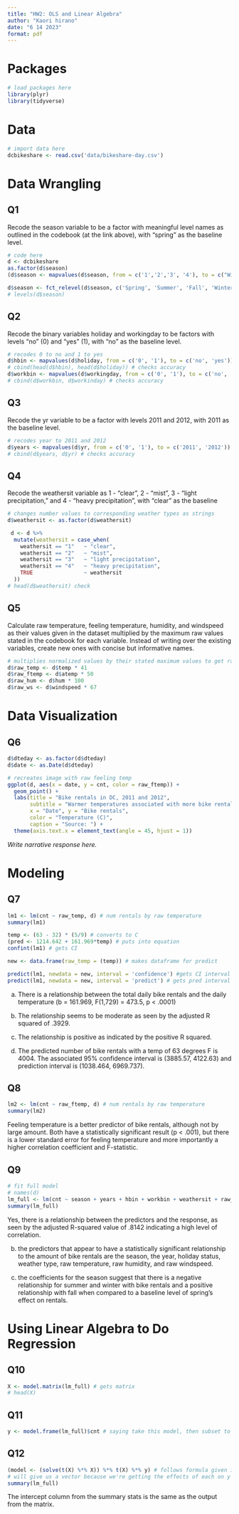 ```yaml
---
title: "HW2: OLS and Linear Algebra"
author: "Kaori hirano"
date: "6 14 2023"
format: pdf
---
```


# Packages

```r
# load packages here
library(plyr)
library(tidyverse)
```

# Data

```r
# import data here
dcbikeshare <- read.csv('data/bikeshare-day.csv')
```


# Data Wrangling

## Q1 
Recode the season variable to be a factor with meaningful level names as outlined in the
codebook (at the link above), with “spring” as the baseline level.

```r
# code here
d <- dcbikeshare
as.factor(d$season)
(d$season <- mapvalues(d$season, from = c('1','2','3', '4'), to = c("Winter", "Spring", "Summer", "Fall"))) # assigns strings to number values 

d$season <- fct_relevel(d$season, c('Spring', 'Summer', 'Fall', 'Winter')) #relevels with spring as baseline
# levels(d$season)
```

## Q2 
Recode the binary variables holiday and workingday to be factors with levels “no” (0) and
“yes” (1), with “no” as the baseline level.
```r
# recodes 0 to no and 1 to yes
d$hbin <- mapvalues(d$holiday, from = c('0', '1'), to = c('no', 'yes'))
# cbind(head(d$hbin), head(d$holiday)) # checks accuracy 
d$workbin <- mapvalues(d$workingday, from = c('0', '1'), to = c('no', 'yes')) 
# cbind(d$workbin, d$workinday) # checks accuracy 
```

## Q3
Recode the yr variable to be a factor with levels 2011 and 2012, with 2011 as the baseline
level.
```r
# recodes year to 2011 and 2012
d$years <- mapvalues(d$yr, from = c('0', '1'), to = c('2011', '2012'))
# cbind(d$years, d$yr) # checks accuracy 
```

## Q4
Recode the weathersit variable as 1 - “clear”, 2 - “mist”, 3 - “light precipitation,” and 4 -
“heavy precipitation”, with “clear” as the baseline
```r
# changes number values to corresponding weather types as strings
d$weathersit <- as.factor(d$weathersit)

 d <- d %>%
  mutate(weathersit = case_when(
    weathersit == "1"   ~ "clear",
    weathersit == "2"   ~ "mist",
    weathersit == "3"   ~ "light precipitation",
    weathersit == "4"   ~ "heavy precipitation",
    TRUE                ~ weathersit
  ))
# head(d$weathersit) check
```

## Q5
Calculate raw temperature, feeling temperature, humidity, and windspeed as their values given
in the dataset multiplied by the maximum raw values stated in the codebook for each variable.
Instead of writing over the existing variables, create new ones with concise but
informative names.
```r
# multiplies normalized values by their stated maximum values to get raw values
d$raw_temp <- d$temp * 41
d$raw_ftemp <- d$atemp * 50
d$raw_hum <- d$hum * 100
d$raw_ws <- d$windspeed * 67
```

# Data Visualization 

## Q6

```r
d$dteday <- as.factor(d$dteday)
d$date <- as.Date(d$dteday)

# recreates image with raw feeling temp
ggplot(d, aes(x = date, y = cnt, color = raw_ftemp)) + 
  geom_point() +
  labs(title = "Bike rentals in DC, 2011 and 2012",
       subtitle = "Warmer temperatures associated with more bike rentals",
       x = "Date", y = "Bike rentals",
       color = "Temperature (C)",
       caption = "Source: ") +
  theme(axis.text.x = element_text(angle = 45, hjust = 1)) 

```

*Write narrative response here.*

# Modeling

## Q7
```r
lm1 <- lm(cnt ~ raw_temp, d) # num rentals by raw temperature
summary(lm1) 

temp <- (63 - 32) * (5/9) # converts to C
(pred <- 1214.642 + 161.969*temp) # puts into equation
confint(lm1) # gets CI

new <- data.frame(raw_temp = (temp)) # makes dataframe for predict

predict(lm1, newdata = new, interval = 'confidence') #gets CI interval
predict(lm1, newdata = new, interval = 'predict') # gets pred interval
```
a) There is a relationship between the total daily bike rentals and the daily 
temperature (b = 161.969, F(1,729) = 473.5, p < .0001)

b) The relationship seems to be moderate as seen by the adjusted R squared of .3929. 

c) The relationship is positive as indicated by the positive R squared. 

d) The predicted number of bike rentals with a temp of 63 degrees F is 4004. 
The associated 95% confidence interval is (3885.57, 4122.63) and prediction 
interval is (1038.464, 6969.737).

## Q8
```r
lm2 <- lm(cnt ~ raw_ftemp, d) # num rentals by raw temperature
summary(lm2) 
```
Feeling temperature is a better predictor of bike rentals, although not by large
amount. Both have a statistically significant result (p < .001), but there is a
lower standard error for feeling temperature and more importantly a higher 
correlation coefficient and F-statistic. 

## Q9
```r
# fit full model
# names(d)
lm_full <- lm(cnt ~ season + years + hbin + workbin + weathersit + raw_temp + raw_ftemp + raw_hum + raw_ws + (raw_ftemp * hbin), d)
summary(lm_full)
```
Yes, there is a relationship between the predictors and the response, 
as seen by the adjusted R-squared value of .8142 indicating a high level of correlation. 

b) the predictors that appear to have a statistically significant relationship to
the amount of bike rentals are the season, the year, holiday status, weather type, 
raw temperature, raw humidity, and raw windspeed. 

c) the coefficients for the season suggest that there is a negative relationship
for summer and winter with bike rentals and a positive relationship with fall 
when compared to a baseline level of spring's effect on rentals. 

# Using Linear Algebra to Do Regression

## Q10
```r
X <- model.matrix(lm_full) # gets matrix
# head(X)
```

## Q11
```r
y <- model.frame(lm_full)$cnt # saying take this model, then subset to ONLY get count
```

## Q12
```r
(model <- (solve(t(X) %*% X)) %*% t(X) %*% y) # follows formula given in pdf
# will give us a vector because we're getting the effects of each on y and y is one row
summary(lm_full)
```

The intercept column from the summary stats is the same as the output from the matrix. 